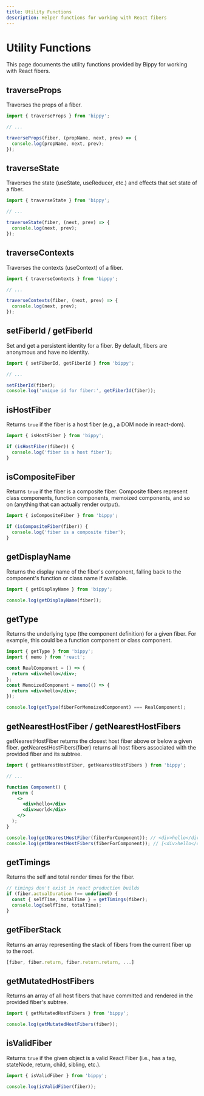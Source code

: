 ```yaml
---
title: Utility Functions
description: Helper functions for working with React fibers
---
```


# Utility Functions

This page documents the utility functions provided by Bippy for working with React fibers.

## traverseProps

Traverses the props of a fiber.

```typescript
import { traverseProps } from 'bippy';

// ...

traverseProps(fiber, (propName, next, prev) => {
  console.log(propName, next, prev);
});
```

## traverseState

Traverses the state (useState, useReducer, etc.) and effects that set state of a fiber.

```typescript
import { traverseState } from 'bippy';

// ...

traverseState(fiber, (next, prev) => {
  console.log(next, prev);
});
```

## traverseContexts

Traverses the contexts (useContext) of a fiber.

```typescript
import { traverseContexts } from 'bippy';

// ...

traverseContexts(fiber, (next, prev) => {
  console.log(next, prev);
});
```

## setFiberId / getFiberId

Set and get a persistent identity for a fiber. By default, fibers are anonymous and have no identity.

```typescript
import { setFiberId, getFiberId } from 'bippy';

// ...

setFiberId(fiber);
console.log('unique id for fiber:', getFiberId(fiber));
```

## isHostFiber

Returns `true` if the fiber is a host fiber (e.g., a DOM node in react-dom).

```typescript
import { isHostFiber } from 'bippy';

if (isHostFiber(fiber)) {
  console.log('fiber is a host fiber');
}
```

## isCompositeFiber

Returns `true` if the fiber is a composite fiber. Composite fibers represent class components, function components, memoized components, and so on (anything that can actually render output).

```typescript
import { isCompositeFiber } from 'bippy';

if (isCompositeFiber(fiber)) {
  console.log('fiber is a composite fiber');
}
```

## getDisplayName

Returns the display name of the fiber's component, falling back to the component's function or class name if available.

```typescript
import { getDisplayName } from 'bippy';

console.log(getDisplayName(fiber));
```

## getType

Returns the underlying type (the component definition) for a given fiber. For example, this could be a function component or class component.

```jsx
import { getType } from 'bippy';
import { memo } from 'react';

const RealComponent = () => {
  return <div>hello</div>;
};
const MemoizedComponent = memo(() => {
  return <div>hello</div>;
});

console.log(getType(fiberForMemoizedComponent) === RealComponent);
```

## getNearestHostFiber / getNearestHostFibers

getNearestHostFiber returns the closest host fiber above or below a given fiber. getNearestHostFibers(fiber) returns all host fibers associated with the provided fiber and its subtree.

```jsx
import { getNearestHostFiber, getNearestHostFibers } from 'bippy';

// ...

function Component() {
  return (
    <>
      <div>hello</div>
      <div>world</div>
    </>
  );
}

console.log(getNearestHostFiber(fiberForComponent)); // <div>hello</div>
console.log(getNearestHostFibers(fiberForComponent)); // [<div>hello</div>, <div>world</div>]
```

## getTimings

Returns the self and total render times for the fiber.

```typescript
// timings don't exist in react production builds
if (fiber.actualDuration !== undefined) {
  const { selfTime, totalTime } = getTimings(fiber);
  console.log(selfTime, totalTime);
}
```

## getFiberStack

Returns an array representing the stack of fibers from the current fiber up to the root.

```typescript
[fiber, fiber.return, fiber.return.return, ...]
```

## getMutatedHostFibers

Returns an array of all host fibers that have committed and rendered in the provided fiber's subtree.

```typescript
import { getMutatedHostFibers } from 'bippy';

console.log(getMutatedHostFibers(fiber));
```

## isValidFiber

Returns `true` if the given object is a valid React Fiber (i.e., has a tag, stateNode, return, child, sibling, etc.).

```typescript
import { isValidFiber } from 'bippy';

console.log(isValidFiber(fiber));
```
